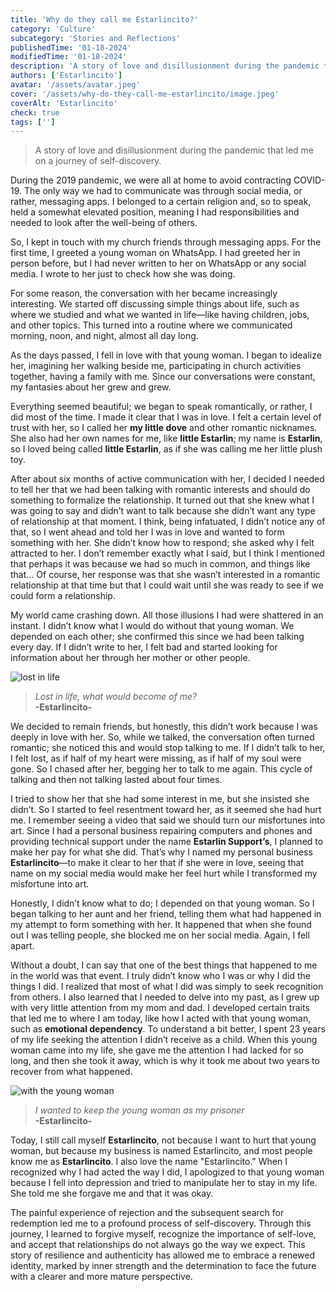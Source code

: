 ```yaml
---
title: 'Why do they call me Estarlincito?'
category: 'Culture'
subcategory: 'Stories and Reflections'
publishedTime: '01-18-2024'
modifiedTime: '01-18-2024'
description: 'A story of love and disillusionment during the pandemic that led me on a journey of self-discovery.'
authors: ['Estarlincito']
avatar: '/assets/avatar.jpeg'
cover: '/assets/why-do-they-call-me-estarlincito/image.jpeg'
coverAlt: 'Estarlincito'
check: true
tags: ['']
---
```


<Introduction>

> A story of love and disillusionment during the pandemic that led me on a journey of self-discovery.

</Introduction>

<Contents>

<Audio
  src='/assets/why-do-they-call-me-estarlincito/audio.mp3'
  type='audio/mp3'
/>

During the 2019 pandemic, we were all at home to avoid contracting COVID-19. The only way we had to communicate was through social media, or rather, messaging apps. I belonged to a certain religion and, so to speak, held a somewhat elevated position, meaning I had responsibilities and needed to look after the well-being of others.

So, I kept in touch with my church friends through messaging apps. For the first time, I greeted a young woman on WhatsApp. I had greeted her in person before, but I had never written to her on WhatsApp or any social media. I wrote to her just to check how she was doing.

For some reason, the conversation with her became increasingly interesting. We started off discussing simple things about life, such as where we studied and what we wanted in life—like having children, jobs, and other topics. This turned into a routine where we communicated morning, noon, and night, almost all day long.

As the days passed, I fell in love with that young woman. I began to idealize her, imagining her walking beside me, participating in church activities together, having a family with me. Since our conversations were constant, my fantasies about her grew and grew.

Everything seemed beautiful; we began to speak romantically, or rather, I did most of the time. I made it clear that I was in love. I felt a certain level of trust with her, so I called her **my little dove** and other romantic nicknames. She also had her own names for me, like **little Estarlin**; my name is **Estarlin**, so I loved being called **little Estarlin**, as if she was calling me her little plush toy.

After about six months of active communication with her, I decided I needed to tell her that we had been talking with romantic interests and should do something to formalize the relationship. It turned out that she knew what I was going to say and didn’t want to talk because she didn’t want any type of relationship at that moment. I think, being infatuated, I didn’t notice any of that, so I went ahead and told her I was in love and wanted to form something with her. She didn’t know how to respond; she asked why I felt attracted to her. I don’t remember exactly what I said, but I think I mentioned that perhaps it was because we had so much in common, and things like that… Of course, her response was that she wasn’t interested in a romantic relationship at that time but that I could wait until she was ready to see if we could form a relationship.

My world came crashing down. All those illusions I had were shattered in an instant. I didn’t know what I would do without that young woman. We depended on each other; she confirmed this since we had been talking every day. If I didn’t write to her, I felt bad and started looking for information about her through her mother or other people.

<Image
  alt='lost in life'
  src='/assets/why-do-they-call-me-estarlincito/image1.jpeg'
/>

> _Lost in life, what would become of me?_ <br/> **-Estarlincito-**

We decided to remain friends, but honestly, this didn’t work because I was deeply in love with her. So, while we talked, the conversation often turned romantic; she noticed this and would stop talking to me. If I didn’t talk to her, I felt lost, as if half of my heart were missing, as if half of my soul were gone. So I chased after her, begging her to talk to me again. This cycle of talking and then not talking lasted about four times.

I tried to show her that she had some interest in me, but she insisted she didn’t. So I started to feel resentment toward her, as it seemed she had hurt me. I remember seeing a video that said we should turn our misfortunes into art. Since I had a personal business repairing computers and phones and providing technical support under the name **Estarlin Support’s**, I planned to make her pay for what she did. That’s why I named my personal business **Estarlincito**—to make it clear to her that if she were in love, seeing that name on my social media would make her feel hurt while I transformed my misfortune into art.

Honestly, I didn’t know what to do; I depended on that young woman. So I began talking to her aunt and her friend, telling them what had happened in my attempt to form something with her. It happened that when she found out I was telling people, she blocked me on her social media. Again, I fell apart.

Without a doubt, I can say that one of the best things that happened to me in the world was that event. I truly didn’t know who I was or why I did the things I did. I realized that most of what I did was simply to seek recognition from others. I also learned that I needed to delve into my past, as I grew up with very little attention from my mom and dad. I developed certain traits that led me to where I am today, like how I acted with that young woman, such as **emotional dependency**. To understand a bit better, I spent 23 years of my life seeking the attention I didn’t receive as a child. When this young woman came into my life, she gave me the attention I had lacked for so long, and then she took it away, which is why it took me about two years to recover from what happened.

<Image
  alt='with the young woman'
  src='/assets/why-do-they-call-me-estarlincito/image2.jpeg'
/>

> _I wanted to keep the young woman as my prisoner_ <br/> **-Estarlincito-**

Today, I still call myself **Estarlincito**, not because I want to hurt that young woman, but because my business is named Estarlincito, and most people know me as **Estarlincito**. I also love the name "Estarlincito." When I recognized why I had acted the way I did, I apologized to that young woman because I fell into depression and tried to manipulate her to stay in my life. She told me she forgave me and that it was okay.

The painful experience of rejection and the subsequent search for redemption led me to a profound process of self-discovery. Through this journey, I learned to forgive myself, recognize the importance of self-love, and accept that relationships do not always go the way we expect. This story of resilience and authenticity has allowed me to embrace a renewed identity, marked by inner strength and the determination to face the future with a clearer and more mature perspective.

</Contents>
